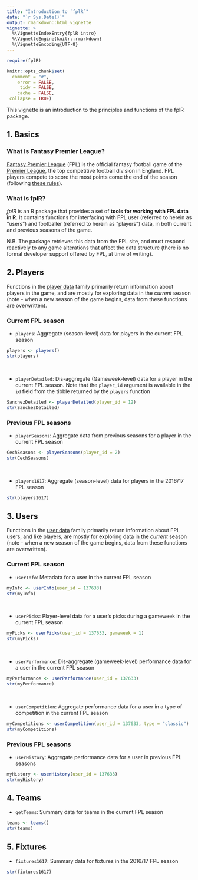 ```yaml
---
title: "Introduction to `fplR`"
date: "`r Sys.Date()`"
output: rmarkdown::html_vignette
vignette: >
  %\VignetteIndexEntry{fplR intro}
  %\VignetteEngine{knitr::rmarkdown}
  %\VignetteEncoding{UTF-8}
---
```


```r
require(fplR)

knitr::opts_chunk$set(
  comment = "#",
    error = FALSE,
     tidy = FALSE,
    cache = FALSE,
 collapse = TRUE)
```

This vignette is an introduction to the principles and functions of the fplR package.

## 1. Basics {#basics-1}

### What is Fantasy Premier League?

[Fantasy Premier League](https://fantasy.premierleague.com) (FPL) is the official fantasy football game of the [Premier League](https://www.premierleague.com/), the top competitive football division in England. FPL players compete to score the most points come the end of the season (following [these rules](https://fantasy.premierleague.com/a/help)).

### What is fplR?

*fplR* is an R package that provides a set of **tools for working with FPL data in R**. It contains functions for interfacing with FPL user (referred to herein as "users") and footballer (referred to herein as "players") data, in both current and previous seasons of the game. 

N.B. The package retrieves this data from the FPL site, and must respond reactively to any game alterations that affect the data structure (there is no formal developer support offered by FPL, at time of writing).

## 2. Players {#player-2}

Functions in the [player data](#player-2) family primarily return information about players in the game, and are mostly for exploring data in the *current* season (note - when a new season of the game begins, data from these functions are overwritten).

### Current FPL season

* `players`: Aggregate (season-level) data for players in the current FPL season

```r
players <- players()
str(players)
```

<br>

* `playerDetailed`: Dis-aggregate (Gameweek-level) data for a player in the current FPL season. Note that the `player_id` argument is available in the `id` field from the tibble returned by the `players` function

```r
SanchezDetailed <- playerDetailed(player_id = 12)
str(SanchezDetailed)
```

### Previous FPL seasons

* `playerSeasons`: Aggregate data from previous seasons for a player in the current FPL season

```r
CechSeasons <- playerSeasons(player_id = 2)
str(CechSeasons)
```

<br>

* `players1617`: Aggregate (season-level) data for players in the 2016/17 FPL season

```r
str(players1617)
```

## 3. Users {#user-3}

Functions in the [user data](#user-3) family primarily return information about FPL users, and like [players](#player-2), are mostly for exploring data in the *current* season (note - when a new season of the game begins, data from these functions are overwritten).

### Current FPL season

* `userInfo`: Metadata for a user in the current FPL season

```r
myInfo <- userInfo(user_id = 137633)
str(myInfo)
```

<br>

* `userPicks`: Player-level data for a user's picks during a gameweek in the current FPL season

```r
myPicks <- userPicks(user_id = 137633, gameweek = 1)
str(myPicks)
```

<br>

* `userPerformance`: Dis-aggregate (gameweek-level) performance data for a user in the current FPL season

```r
myPerformance <- userPerformance(user_id = 137633)
str(myPerformance)
```

<br>

* `userCompetition`: Aggregate performance data for a user in a type of competition in the current FPL season

```r
myCompetitions <- userCompetition(user_id = 137633, type = "classic")
str(myCompetitions)
```

### Previous FPL seasons

* `userHistory`: Aggregate performance data for a user in previous FPL seasons

```r
myHistory <- userHistory(user_id = 137633)
str(myHistory)
```

## 4. Teams {#team-4}

* `getTeams`: Summary data for teams in the current FPL season

```r
teams <- teams()
str(teams)
```

## 5. Fixtures {#fixture-5}

* `fixtures1617`: Summary data for fixtures in the 2016/17 FPL season

```r
str(fixtures1617)
```
